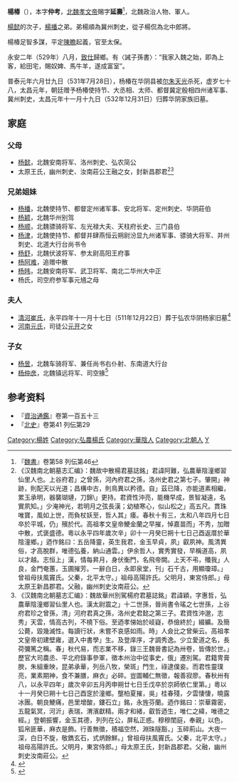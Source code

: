 
'''楊椿'''（{{bd|455年||531年|7月28日}}），本字'''仲考'''，[[北魏孝文帝|北魏孝文帝]]賜字'''延壽'''<ref>『[[魏書|魏書]]』卷第58 列伝第46</ref>，北魏政治人物、軍人。

[[楊懿|楊懿]]的次子，[[楊播|楊播]]之弟。弟楊順為冀州刺史，從子楊侃為北中郎將。

楊椿足智多謀，平定[[陳瞻|陳瞻]]起義，官至太保。

永安二年（529年）八月，[[致仕|致仕]]歸鄉。有〈誡子孫書〉：“我家入魏之始，即為上客，給田宅，賜奴婢、馬牛羊，遂成富室”。

普泰元年六月廿九日（531年7月28日），杨椿在华阴县被[[尔朱天光|尔朱天光]]杀死，虚岁七十八，太昌元年，朝廷赠予杨椿使持节、大丞相、太师、都督冀定殷相四州诸军事、冀州刺史，太昌元年十一月十九日（532年12月31日）归葬华阴家族旧墓。


==家庭==
===父母===
*[[杨懿|杨懿]]，北魏安南将军、洛州刺史、弘农简公
*太原王氏，幽州刺史、汝南莊公王融之女，封新昌郡君<ref name=autogenerated2>《汉魏南北朝墓志汇编》：魏故中散楊君墓誌銘」君諱阿難，弘農華陰潼鄉習仙里人也。上谷府君」之曾孫，河內府君之孫，洛州史君之第七子。肇開」神跡，則配天以光道；昌構中古，則鳥異以矜德。自」茲已降，亦能道素相繼，累玉承明，器襲瑚璉，刀錦\」更持。君資性沖亮，能機早成，景智凝遠，名實夙知。」少淹神光，若明月之弦長漢；幼植寒心，似山松之」高五尺。貫珠唯寶，風如上世，而負杖妖至，哲人其」痿。春秋十有三，太和八年四月七日卒於平城，仍」殯於代。高祖孝文皇帝鯁金蘭之早摧，悼嘉苗而」不秀，加贈中散，式褒盛德。粵以永平四年歲次辛」卯十一月癸巳朔十七日己酉返厝於華陰潼鄉。」迺作銘曰：五岳降靈，英生我君，金玉早貞，夙」叡夙神。風清異俗，才高脫群，唯德弘養，納山通雲。」伊余哲人，實秀實發，早稱道高，夙以才越。志恒上」漢，情每昇月，身伏衡門，名飛帝闕。上天不弔，殲我」人良，金門奄蕙，玉圃摧芳。一辭白日，永即泉堂，刊」石千古，用顯瓊璋。」曾祖母扶風竇氏。父秦，北平太守。」祖母高陽許氏。父明月，東宮侍郎。」母太原王新昌郡君。父融，幽州刺史汝南莊公。</ref><ref name=autogenerated3>《汉魏南北朝墓志汇编》：魏故華州別駕楊府君墓誌銘」君諱穎，字惠哲，弘農華陰潼鄉習仙里人也。漢太尉震之」十二世孫，晉尚書令瑤之七世孫，上谷府君珍之曾孫，清」河府君真之孫，洛州史君懿之第三子。君資性沖邈，志秀」天雲，情高古列，不橈下俗。至迺孝悌始於岐嶷，恭儉終於」綴纊。及簡公薨，毀幾滅性。每讀行狀，未嘗不哀感如雨。時」人僉比之曾柴云。高祖孝文皇帝初建壁雍，選入中書學」生。及登庠序，才調秀逸。少立愛道之名，長荷彌篤之稱。春」秋代易，而志業不移，錄三王魏晉書記為卅卷，皆傳於世。」歷官大司農丞、平北府錄事參軍，徵本州治中從事史，俄」遷別駕。君籍冑膏腴，朱組重映，昆弟承華，列岳八牧，榮斑」門生，祿逮僕妾。而君性靈璞亮，業素期神，食不兼膳，麻衣」必碎。豈圖輔仁無徵，報善寂廖。春秋卅有八，以永平四年」歲次辛卯五月丙申朔廿七日壬戊卒於京師依仁里第。」粵以十一月癸巳朔十七日己酉窆於潼鄉。壟柏夏摧，吳」桂春殘，夕雲悽悽，曉露冰團。朝良鯁痛，邑里增酸，鏤石立」銘，永旌芬蘭。迺作銘曰：崇華霧密，五龍氣冥，河沂」表瑞，渭濱獻精。兩才和緒，叡哲迺生，唯仁之緯，唯德之經。」登朝振響，金玉其德，列列在公，屏私正惑。穆穆閨庭，奉親」以色，狐帛匪華，麻衣是飾。行善無徵，積福空然，淵珠隧豁，」玉碎荊山。大夜一深，白日不旋，敬鐫玄石，式炳餘鮮。」曾祖母扶風竇氏。父秦，北平太守。」祖母高陽許氏。父明月，東宮侍郎。」母太原王氏，封新昌郡君。父融，幽州刺史汝南莊公。</ref>

===兄弟姐妹===
*[[杨播|杨播]]，北魏使持节、都督定州诸军事、安北将军、定州刺史、华阴莊伯
*[[杨颖|杨颖]]，北魏华州别驾
*[[杨顺_(北魏)|杨顺]]，北魏骠骑将军、左光禄大夫、天柱府长史、三门县伯
*[[楊津_(北魏)|杨津]]，北魏使持节、都督并肆燕恒云朔尉汾显九州诸军事、骠骑大将军、并州刺史、北道大行台尚书令
*[[杨舒|杨舒]]，北魏伏波将军、参太尉高阳王府事
*[[杨阿难|杨阿难]]，追赠中散
*[[杨𬀩|杨𬀩]]，北魏安南将军、武卫将军、南北二华州大中正
*杨氏，司空府参军事元馗之母

===夫人===
*[[清河崔氏|清河崔氏]]，永平四年十一月十七日（511年12月22日）葬于弘农华阴杨家旧墓<ref name=autogenerated1>{{Cite book | author = 罗新，叶炜著 | title = 《新出魏晋南北朝墓志疏证 (修订版)》 | location = 北京市 | publisher = 中华书局  | date =2016.5| pages=70 |ISBN =978-7-101-11639-7| accessdate = 2021-07-07 | url = | language= zh-cn| quote = }}</ref>
*[[河南元氏|河南元氏]]，司徒公[[元开|元开]]之女

===子女===
*[[杨昱|杨昱]]，北魏车骑将军、兼任尚书右仆射、东南道大行台
*[[杨仲彦|杨仲彦]]，北魏镇远将军、司空掾<ref>{{Cite book | author = 王连龙著| title = 《新见北朝墓志集释》 | location =  北京| publisher = 中国书籍出版社 | date =2013年7月| pages =56-58 |ISBN =978-7-5068-3445-2| accessdate = 2015-09-26 | url = | language= zh-cn| quote = }}</ref>

== 参考资料 ==
{{reflist}}
*『[[資治通鑑|資治通鑑]]』卷第一百五十三
*『[[北史|北史]]』卷第41 列伝第29


[[Category:楊姓|Category:楊姓]]
[[Category:弘農楊氏|Category:弘農楊氏]]
[[Category:華陰人|Category:華陰人]]
[[Category:北朝人|Category:北朝人]]
[[Category:北魏政治人物|Y]]